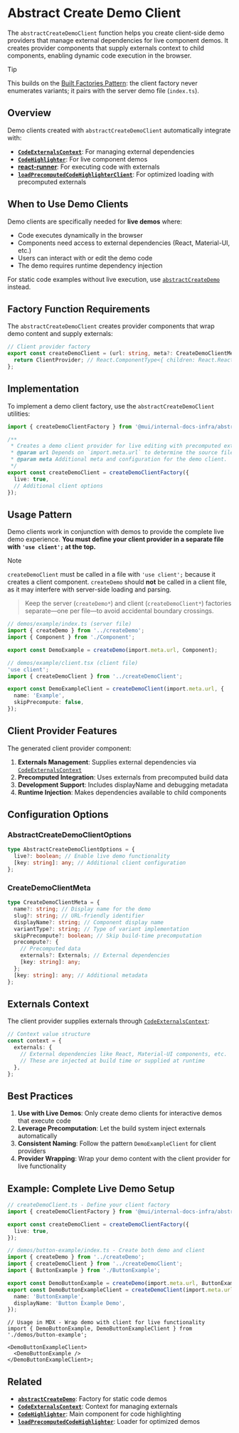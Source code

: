 # Abstract Create Demo Client

The `abstractCreateDemoClient` function helps you create client-side demo providers that manage external dependencies for live component demos. It creates provider components that supply externals context to child components, enabling dynamic code execution in the browser.

> [!TIP]
> This builds on the [Built Factories Pattern](../../patterns/built-factories/): the client factory never enumerates variants; it pairs with the server demo file (`index.ts`).

## Overview

Demo clients created with `abstractCreateDemoClient` automatically integrate with:

- **[`CodeExternalsContext`](../../components/code-externals-context/page.mdx)**: For managing external dependencies
- **[`CodeHighlighter`](../../components/code-highlighter/page.mdx)**: For live component demos
- **[react-runner](https://github.com/oku-ui/react-runner)**: For executing code with externals
- **[`loadPrecomputedCodeHighlighterClient`](../load-precomputed-code-highlighter-client/page.mdx)**: For optimized loading with precomputed externals

## When to Use Demo Clients

Demo clients are specifically needed for **live demos** where:

- Code executes dynamically in the browser
- Components need access to external dependencies (React, Material-UI, etc.)
- Users can interact with or edit the demo code
- The demo requires runtime dependency injection

For static code examples without live execution, use [`abstractCreateDemo`](../abstract-create-demo/page.mdx) instead.

## Factory Function Requirements

The `abstractCreateDemoClient` creates provider components that wrap demo content and supply externals:

```ts
// Client provider factory
export const createDemoClient = (url: string, meta?: CreateDemoClientMeta) => {
  return ClientProvider; // React.ComponentType<{ children: React.ReactNode }>
};
```

## Implementation

To implement a demo client factory, use the `abstractCreateDemoClient` utilities:

```ts
import { createDemoClientFactory } from '@mui/internal-docs-infra/abstractCreateDemoClient';

/**
 * Creates a demo client provider for live editing with precomputed externals.
 * @param url Depends on `import.meta.url` to determine the source file location.
 * @param meta Additional meta and configuration for the demo client.
 */
export const createDemoClient = createDemoClientFactory({
  live: true,
  // Additional client options
});
```

## Usage Pattern

Demo clients work in conjunction with demos to provide the complete live demo experience. **You must define your client provider in a separate file with `'use client';` at the top.**

> [!NOTE]
> `createDemoClient` must be called in a file with `'use client';` because it creates a client component. `createDemo` should **not** be called in a client file, as it may interfere with server-side loading and parsing.

> Keep the server (`createDemo*`) and client (`createDemoClient*`) factories separate—one per file—to avoid accidental boundary crossings.

```ts
// demos/example/index.ts (server file)
import { createDemo } from '../createDemo';
import { Component } from './Component';

export const DemoExample = createDemo(import.meta.url, Component);
```

```ts
// demos/example/client.tsx (client file)
'use client';
import { createDemoClient } from '../createDemoClient';

export const DemoExampleClient = createDemoClient(import.meta.url, {
  name: 'Example',
  skipPrecompute: false,
});
```

## Client Provider Features

The generated client provider component:

1. **Externals Management**: Supplies external dependencies via [`CodeExternalsContext`](../../components/code-externals-context/page.mdx)
2. **Precomputed Integration**: Uses externals from precomputed build data
3. **Development Support**: Includes displayName and debugging metadata
4. **Runtime Injection**: Makes dependencies available to child components

## Configuration Options

### AbstractCreateDemoClientOptions

```ts
type AbstractCreateDemoClientOptions = {
  live?: boolean; // Enable live demo functionality
  [key: string]: any; // Additional client configuration
};
```

### CreateDemoClientMeta

```ts
type CreateDemoClientMeta = {
  name?: string; // Display name for the demo
  slug?: string; // URL-friendly identifier
  displayName?: string; // Component display name
  variantType?: string; // Type of variant implementation
  skipPrecompute?: boolean; // Skip build-time precomputation
  precompute?: {
    // Precomputed data
    externals?: Externals; // External dependencies
    [key: string]: any;
  };
  [key: string]: any; // Additional metadata
};
```

## Externals Context

The client provider supplies externals through [`CodeExternalsContext`](../../components/code-externals-context/page.mdx):

```ts
// Context value structure
const context = {
  externals: {
    // External dependencies like React, Material-UI components, etc.
    // These are injected at build time or supplied at runtime
  },
};
```

## Best Practices

1. **Use with Live Demos**: Only create demo clients for interactive demos that execute code
2. **Leverage Precomputation**: Let the build system inject externals automatically
3. **Consistent Naming**: Follow the pattern `DemoExampleClient` for client providers
4. **Provider Wrapping**: Wrap your demo content with the client provider for live functionality

## Example: Complete Live Demo Setup

```ts
// createDemoClient.ts - Define your client factory
import { createDemoClientFactory } from '@mui/internal-docs-infra/abstractCreateDemoClient';

export const createDemoClient = createDemoClientFactory({
  live: true,
});
```

```ts
// demos/button-example/index.ts - Create both demo and client
import { createDemo } from '../createDemo';
import { createDemoClient } from '../createDemoClient';
import { ButtonExample } from './ButtonExample';

export const DemoButtonExample = createDemo(import.meta.url, ButtonExample);
export const DemoButtonExampleClient = createDemoClient(import.meta.url, {
  name: 'ButtonExample',
  displayName: 'Button Example Demo',
});
```

```tsx
// Usage in MDX - Wrap demo with client for live functionality
import { DemoButtonExample, DemoButtonExampleClient } from './demos/button-example';

<DemoButtonExampleClient>
  <DemoButtonExample />
</DemoButtonExampleClient>;
```

## Related

- **[`abstractCreateDemo`](../abstract-create-demo/page.mdx)**: Factory for static code demos
- **[`CodeExternalsContext`](../../components/code-externals-context/page.mdx)**: Context for managing externals
- **[`CodeHighlighter`](../../components/code-highlighter/page.mdx)**: Main component for code highlighting
- **[`loadPrecomputedCodeHighlighter`](../load-precomputed-code-highlighter/page.mdx)**: Loader for optimized demos
